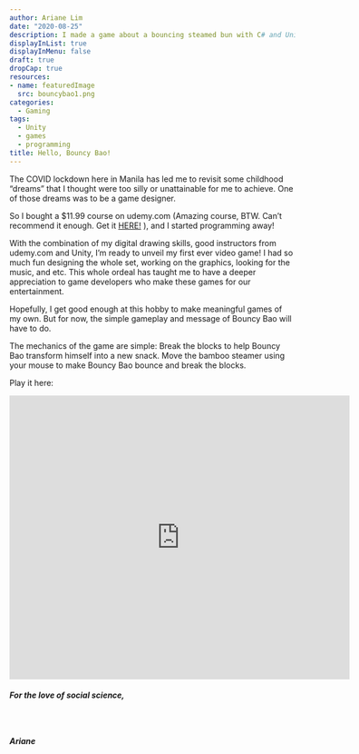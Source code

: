 ```yaml
---
author: Ariane Lim
date: "2020-08-25"
description: I made a game about a bouncing steamed bun with C# and Unity. (WARNING! This video has sound that plays automatically.)
displayInList: true
displayInMenu: false
draft: true
dropCap: true
resources:
- name: featuredImage
  src: bouncybao1.png
categories:
  - Gaming
tags:
  - Unity
  - games
  - programming
title: Hello, Bouncy Bao!
---
```


The COVID lockdown here in Manila has led me to revisit some childhood "dreams" that I thought were too silly or unattainable for me to achieve. One of those dreams was to be a game designer.

So I bought a $11.99 course on udemy.com (Amazing course, BTW. Can't recommend it enough. Get it [HERE!](https://www.udemy.com/share/101WjsAkIddllVQXo=/) ), and I started programming away! 

With the combination of my digital drawing skills, good instructors from udemy.com and Unity, I'm ready to unveil my first ever video game! I had so much fun designing the whole set, working on the graphics, looking for the music, and etc. This whole ordeal has taught me to have a deeper appreciation to game developers who make these games for our entertainment.

Hopefully, I get good enough at this hobby to make meaningful games of my own. But for now, the simple gameplay and message of Bouncy Bao will have to do.

The mechanics of the game are simple:
Break the blocks to help Bouncy Bao transform himself into a new snack. Move the bamboo steamer using your mouse to make Bouncy Bao bounce and break the blocks.

Play it here:

<iframe src="https://i.simmer.io/@ariane_lim/bouncy-bao" style="width:600px;height:500px;border:0"></iframe>

<h5> For the love of social science, <h5><br>
<h5>Ariane</h5>

